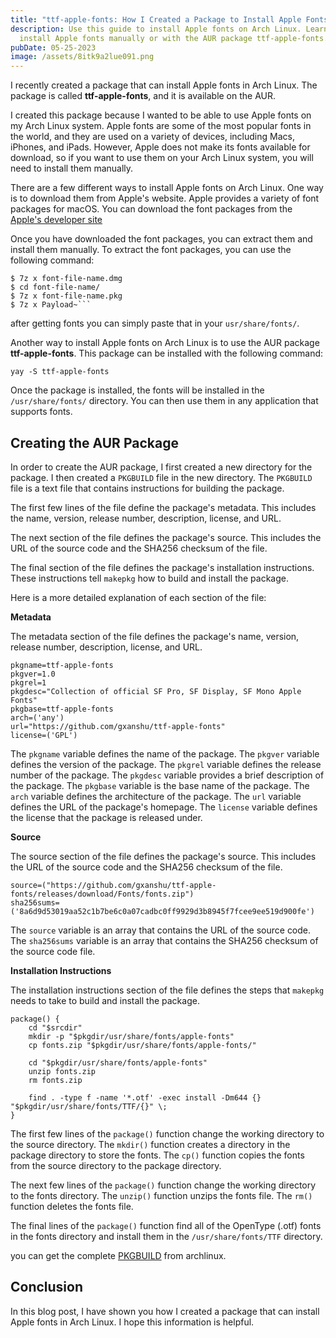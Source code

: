 ```yaml
---
title: "ttf-apple-fonts: How I Created a Package to Install Apple Fonts in Arch Linux"
description: Use this guide to install Apple fonts on Arch Linux. Learn how to
  install Apple fonts manually or with the AUR package ttf-apple-fonts. best way to install apple fonts in arch linux systems with just one command.
pubDate: 05-25-2023
image: /assets/8itk9a2lue091.png
---
```



I recently created a package that can install Apple fonts in Arch Linux. The package is called **ttf-apple-fonts**, and it is available on the AUR.

I created this package because I wanted to be able to use Apple fonts on my Arch Linux system. Apple fonts are some of the most popular fonts in the world, and they are used on a variety of devices, including Macs, iPhones, and iPads. However, Apple does not make its fonts available for download, so if you want to use them on your Arch Linux system, you will need to install them manually.

There are a few different ways to install Apple fonts on Arch Linux. One way is to download them from Apple's website. Apple provides a variety of font packages for macOS. You can download the font packages from the [Apple's developer site](https://developer.apple.com/fonts/)

Once you have downloaded the font packages, you can extract them and install them manually. To extract the font packages, you can use the following command:

````shell
$ 7z x font-file-name.dmg
$ cd font-file-name/
$ 7z x font-file-name.pkg
$ 7z x Payload~```
````

a﻿fter getting fonts you can simply paste that in your `usr/share/fonts/`.

Another way to install Apple fonts on Arch Linux is to use the AUR package **ttf-apple-fonts**. This package can be installed with the following command:

```shell
yay -S ttf-apple-fonts
```

Once the package is installed, the fonts will be installed in the `/usr/share/fonts/` directory. You can then use them in any application that supports fonts.

## Creating the AUR Package

In order to create the AUR package, I first created a new directory for the package. I then created a `PKGBUILD` file in the new directory. The `PKGBUILD` file is a text file that contains instructions for building the package.

The first few lines of the file define the package's metadata. This includes the name, version, release number, description, license, and URL.

The next section of the file defines the package's source. This includes the URL of the source code and the SHA256 checksum of the file.

The final section of the file defines the package's installation instructions. These instructions tell `makepkg` how to build and install the package.

Here is a more detailed explanation of each section of the file:

<Ad />

**Metadata**

The metadata section of the file defines the package's name, version, release number, description, license, and URL.

```shell
pkgname=ttf-apple-fonts
pkgver=1.0
pkgrel=1
pkgdesc="Collection of official SF Pro, SF Display, SF Mono Apple Fonts"
pkgbase=ttf-apple-fonts
arch=('any')
url="https://github.com/gxanshu/ttf-apple-fonts"
license=('GPL')

```

The `pkgname` variable defines the name of the package. The `pkgver` variable defines the version of the package. The `pkgrel` variable defines the release number of the package. The `pkgdesc` variable provides a brief description of the package. The `pkgbase` variable is the base name of the package. The `arch` variable defines the architecture of the package. The `url` variable defines the URL of the package's homepage. The `license` variable defines the license that the package is released under.

**Source**

The source section of the file defines the package's source. This includes the URL of the source code and the SHA256 checksum of the file.

```shell
source=("https://github.com/gxanshu/ttf-apple-fonts/releases/download/Fonts/fonts.zip")
sha256sums=('8a6d9d53019aa52c1b7be6c0a07cadbc0ff9929d3b8945f7fcee9ee519d900fe')

```

The `source` variable is an array that contains the URL of the source code. The `sha256sums` variable is an array that contains the SHA256 checksum of the source code file.

**Installation Instructions**

The installation instructions section of the file defines the steps that `makepkg` needs to take to build and install the package.

```shell
package() {
    cd "$srcdir"
    mkdir -p "$pkgdir/usr/share/fonts/apple-fonts"
    cp fonts.zip "$pkgdir/usr/share/fonts/apple-fonts/"

    cd "$pkgdir/usr/share/fonts/apple-fonts"
    unzip fonts.zip
    rm fonts.zip

    find . -type f -name '*.otf' -exec install -Dm644 {} "$pkgdir/usr/share/fonts/TTF/{}" \;
}

```

The first few lines of the `package()` function change the working directory to the source directory. The `mkdir()` function creates a directory in the package directory to store the fonts. The `cp()` function copies the fonts from the source directory to the package directory.

The next few lines of the `package()` function change the working directory to the fonts directory. The `unzip()` function unzips the fonts file. The `rm()` function deletes the fonts file.

The final lines of the `package()` function find all of the OpenType (.otf) fonts in the fonts directory and install them in the `/usr/share/fonts/TTF` directory.

y﻿ou can get the complete [PKGBUILD](https://aur.archlinux.org/cgit/aur.git/tree/PKGBUILD?h=otf-apple-fonts) from archlinux.

## Conclusion

In this blog post, I have shown you how I created a package that can install Apple fonts in Arch Linux. I hope this information is helpful.

<Ad />

